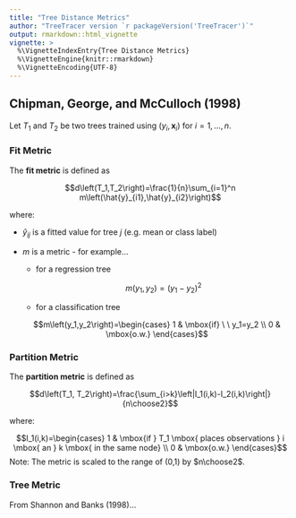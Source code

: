```yaml
---
title: "Tree Distance Metrics"
author: "TreeTracer version `r packageVersion('TreeTracer')`"
output: rmarkdown::html_vignette
vignette: >
  %\VignetteIndexEntry{Tree Distance Metrics}
  %\VignetteEngine{knitr::rmarkdown}
  %\VignetteEncoding{UTF-8}
---
```


## Chipman, George, and McCulloch (1998)

Let $T_1$ and $T_2$ be two trees trained using $(y_i,\textbf{x}_i)$ for $i=1,...,n$.

### Fit Metric

The **fit metric** is defined as

$$d\left(T_1,T_2\right)=\frac{1}{n}\sum_{i=1}^n m\left(\hat{y}_{i1},\hat{y}_{i2}\right)$$

where:

- $\hat{y}_{ij}$ is a fitted value for tree $j$ (e.g. mean or class label)

- $m$ is a metric - for example...
  - for a regression tree
    
    $$m\left(y_1,y_2\right)=\left(y_1-y_2\right)^2$$
  - for a classification tree
  
  $$m\left(y_1,y_2\right)=\begin{cases} 1 & \mbox{if} \ \ y_1=y_2 \\ 0 & \mbox{o.w.} \end{cases}$$
  
### Partition Metric

The **partition metric** is defined as

$$d\left(T_1, T_2\right)=\frac{\sum_{i>k}\left|I_1(i,k)-I_2(i,k)\right|}{n\choose2}$$

where:

$$I_1(i,k)=\begin{cases} 1 & \mbox{if } T_1 \mbox{ places observations } i \mbox{ an } k \mbox{ in the same node} \\ 0 & \mbox{o.w.} \end{cases}$$
Note: The metric is scaled to the range of (0,1) by $n\choose2$.

### Tree Metric 

From Shannon and Banks (1998)...

